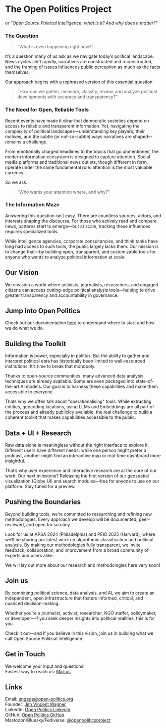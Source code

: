 


# The Open Politics Project

or *"Open Source Political Intelligence: what is it? And why does it matter?"*

### The Question
> “What is even happening right now?”

It’s a question many of us ask as we navigate today’s political landscape. News cycles shift rapidly, narratives are constructed and reconstructed, and the framing of issues influences public perception as much as the facts themselves.

Our approach begins with a rephrased version of this essential question:

> “How can we gather, measure, classify, review, and analyze political developments with accuracy and transparency?”

### The Need for Open, Reliable Tools
Recent events have made it clear that democratic societies depend on access to reliable and transparent information. Yet, navigating the complexity of political landscapes—understanding key players, their motives, and the subtle (or not-so-subtle) ways narratives are shaped—remains a challenge.

From emotionally charged headlines to the topics that go unmentioned, the modern information ecosystem is designed to capture attention. Social media platforms and traditional news outlets, though different in form, operate under the same fundamental rule: attention is the most valuable currency.

So we ask: 
> “Who wants your attention where, and why?”

### The Information Maze
Answering this question isn’t easy. There are countless sources, actors, and interests shaping the discourse. For those who actively read and compare news, patterns start to emerge—but at scale, tracking these influences requires specialized tools.

While intelligence agencies, corporate consultancies, and think tanks have long had access to such tools, the public largely lacks them. Our mission is to change that—by building open, transparent, and customizable tools for anyone who wants to analyze political information at scale.

## Our Vision
We envision a world where activists, journalists, researchers, and engaged citizens can access cutting-edge political analysis tools—helping to drive greater transparency and accountability in governance.

## Jump into Open Politics
Check out our documentation [here](#https://docs.open-politics.org) to understand where to start and how we do what we do. 


## Building the Toolkit
Information is power, especially in politics. But the ability to gather and interpret political data has historically been limited to well-resourced institutions. It’s time to break that monopoly.

Thanks to open-source communities, many advanced data analysis techniques are already available. Some are even packaged into state-of-the-art AI models. Our goal is to harness these capabilities and make them accessible to everyone.

Thats why we often talk about "operationalising" tools. While extracting entities, geocoding locations, using LLMs and Embeddings are all part of the process and already publiclcy available, the real challenge to build a coherent toolkit that makes capabilities accessible to the public.

## Data + UI + Research
Raw data alone is meaningless without the right interface to explore it. Different users have different needs: while one person might prefer a podcast, another might find an interactive map or real-time dashboard more insightful.

That’s why user experience and interactive research are at the core of our work. Our next milestone? Releasing the first version of our geospatial visualization (Globe UI) and search modules—free for anyone to use on our platform. Stay tuned for a preview.

## Pushing the Boundaries
Beyond building tools, we’re committed to researching and refining new methodologies. Every approach we develop will be documented, peer-reviewed, and open for scrutiny.

Look for us at APSA 2024 (Philadelphia) and PEIO 2025 (Harvard), where we’ll be sharing our latest work on algorithmic classification and political analysis. By making our methodologies fully transparent, we invite feedback, collaboration, and improvement from a broad community of experts and users alike.

We will lay out more about our research and methodologies here very soon!

## Join us
By combining political science, data analysis, and AI, we aim to create an independent, open infrastructure that fosters informed, critical, and nuanced decision-making.

Whether you’re a journalist, activist, researcher, NGO staffer, policymaker, or developer—if you seek deeper insights into political realities, this is for you.

Check it out—and if you believe in this vision, join us in building what we call Open Source Political Intelligence.

## Get in Touch
We welcome your input and questions! \
Fastest way to reach us: [Mail us](#mailto:engage@open-politics.org)


## Links
Email: [engage@open-politics.org](mailto:engage@open-politics.org) \
Founder: [Jim Vincent Wagner](https://www.linkedin.com/in/jim-vincent-wagner-051818257) \
LinkedIn: [Open Politics LinkedIn](https://linkedin.com/company/102941572/) \
GitHub: [Open Politics GitHub](https://github.com/open-politics) \
Mastodon/Bluesky/Fediverse: [@openpoliticsproject](https://mastodon.social/@openpoliticsproject)
